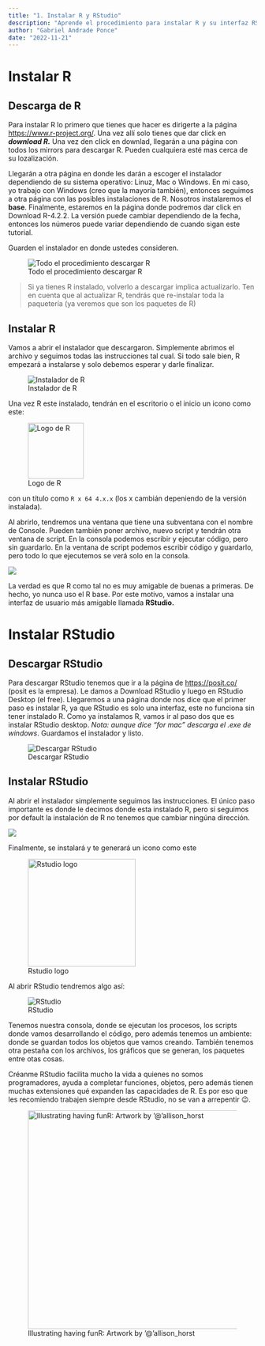 ```yaml
---
title: "1. Instalar R y RStudio"
description: "Aprende el procedimiento para instalar R y su interfaz RStudio"
author: "Gabriel Andrade Ponce"
date: "2022-11-21"
---
```


# Instalar R

## Descarga de R

Para instalar R lo primero que tienes que hacer es dirigerte a la página <https://www.r-project.org/>. Una vez allí solo tienes que dar click en ***download R.*** Una vez den click en downlad, llegarán a una página con todos los mirrors para descargar R. Pueden cualquiera esté mas cerca de su lozalización.

Llegarán a otra página en donde les darán a escoger el instalador dependiendo de su sistema operativo: Linuz, Mac o Windows. En mi caso, yo trabajo con Windows (creo que la mayoría también), entonces seguimos a otra página con las posibles instalaciones de R. Nosotros instalaremos el **base**. Finalmente, estaremos en la página donde podremos dar click en Download R-4.2.2. La versión puede cambiar dependiendo de la fecha, entonces los números puede variar dependiendo de cuando sigan este tutorial.

Guarden el instalador en donde ustedes consideren.

![Todo el procedimiento descargar R](Uno.gif)

> Si ya tienes R instalado, volverlo a descargar implica actualizarlo. Ten en cuenta que al actualizar R, tendrás que re-instalar toda la paquetería (ya veremos que son los paquetes de R)

## Instalar R

Vamos a abrir el instalador que descargaron. Simplemente abrimos el archivo y seguimos todas las instrucciones tal cual. Si todo sale bien, R empezará a instalarse y solo debemos esperar y darle finalizar.

![Instalador de R](Dos.gif)

Una vez R este instalado, tendrán en el escritorio o el inicio un icono como este:

![Logo de R](https://www.r-project.org/logo/Rlogo.png){fig-align="center" width="113"}

con un título como `R x 64 4.x.x` (los x cambián depeniendo de la versión instalada).

Al abrirlo, tendremos una ventana que tiene una subventana con el nombre de Console. Pueden también poner archivo, nuevo script y tendrán otra ventana de script. En la consola podemos escribir y ejecutar código, pero sin guardarlo. En la ventana de script podemos escribir código y guardarlo, pero todo lo que ejecutemos se verá solo en la consola.

![](tres.png)

La verdad es que R como tal no es muy amigable de buenas a primeras. De hecho, yo nunca uso el R base. Por este motivo, vamos a instalar una interfaz de usuario más amigable llamada **RStudio.**

# Instalar RStudio

## Descargar RStudio

Para descargar RStudio tenemos que ir a la página de <https://posit.co/> (posit es la empresa). Le damos a Download RStudio y luego en RStudio Desktop (el free). Llegaremos a una página donde nos dice que el primer paso es instalar R, ya que RStudio es solo una interfaz, este no funciona sin tener instalado R. Como ya instalamos R, vamos ir al paso dos que es instalar RStudio desktop. *Nota: aunque dice "for mac" descarga el .exe de windows*. Guardamos el instalador y listo.

![Descargar RStudio](cuatro.gif)

## Instalar RStudio

Al abrir el instalador simplemente seguimos las instrucciones. El único paso importante es donde le decimos donde esta instalado R, pero si seguimos por default la instalación de R no tenemos que cambiar ningúna dirección.

![](cinco.gif)

Finalmente, se instalará y te generará un icono como este

![Rstudio logo](https://d33wubrfki0l68.cloudfront.net/1ac3f0e3753f18c7e2a8893957d1841fba1e3d08/48a33/wp-content/uploads/2018/10/rstudio-logo-flat.png){fig-align="center" width="218"}

Al abrir RStudio tendremos algo así:

![RStudio](seis.png)

Tenemos nuestra consola, donde se ejecutan los procesos, los scripts donde vamos desarrollando el código, pero además tenemos un ambiente: donde se guardan todos los objetos que vamos creando. También tenemos otra pestaña con los archivos, los gráficos que se generan, los paquetes entre otas cosas.

Créanme RStudio facilita mucho la vida a quienes no somos programadores, ayuda a completar funciones, objetos, pero además tienen muchas extensiones qué expanden las capacidades de R. Es por eso que les recomiendo trabajen siempre desde RStudio, no se van a arrepentir 😉.

![Illustrating having funR: Artwork by '\@'allison_horst](https://bookdown.org/tiagoandremarques/ecomodbook/extfiles/r_first_then.png){fig-align="center" width="442"}

